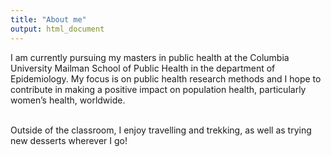 ```yaml
---
title: "About me"
output: html_document
---
```


I am currently pursuing my masters in public health at the Columbia University Mailman School of Public Health in the department of Epidemiology. My focus is on public health research methods and I hope to contribute in making a positive impact on population health, particularly women's health, worldwide.

<br>Outside of the classroom, I enjoy travelling and trekking, as well as trying new desserts wherever I go! 
